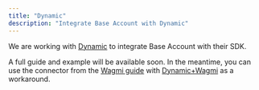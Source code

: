 ```yaml
---
title: "Dynamic"
description: "Integrate Base Account with Dynamic"
---
```



We are working with [Dynamic](https://www.dynamic.xyz/) to integrate Base Account with their SDK.

A full guide and example will be available soon.
In the meantime, you can use the connector from the [Wagmi guide](/base-account/framework-integrations/wagmi/setup)
with [Dynamic+Wagmi](https://www.dynamic.xyz/docs/react-sdk/using-wagmi) as a workaround.


